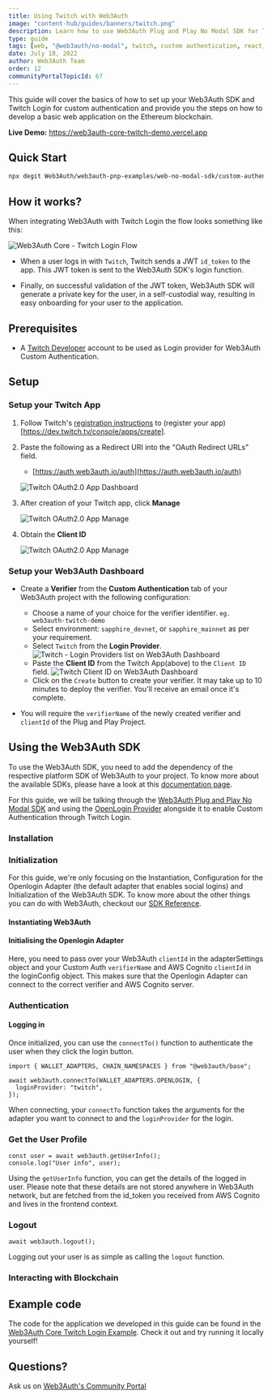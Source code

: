 ```yaml
---
title: Using Twitch with Web3Auth
image: "content-hub/guides/banners/twitch.png"
description: Learn how to use Web3Auth Plug and Play No Modal SDK for Twitch Custom Authentication.
type: guide
tags: [web, "@web3auth/no-modal", twitch, custom authentication, react, ethereum]
date: July 18, 2022
author: Web3Auth Team
order: 12
communityPortalTopicId: 67
---
```



<SEO
  title="Using Twitch with Web3Auth"
  description="Learn how to use Web3Auth Plug and Play No Modal SDK  for Twitch Custom Authentication."
  image="https://web3auth.io/docs/content-hub/guides/banners/twitch.png"
  slug="/content-hub/guides/twitch"
/>

This guide will cover the basics of how to set up your Web3Auth SDK and Twitch Login for custom authentication and provide you the steps on how to
develop a basic web application on the Ethereum blockchain.

**Live Demo:** https://web3auth-core-twitch-demo.vercel.app

## Quick Start

```bash
npx degit Web3Auth/web3auth-pnp-examples/web-no-modal-sdk/custom-authentication/twitch-react-no-modal-example w3a-twitch-demo && cd w3a-twitch-demo && npm install && npm run start
```

## How it works?

When integrating Web3Auth with Twitch Login the flow looks something like this:

![Web3Auth Core - Twitch Login Flow](/images/implicit-flow.svg)

- When a user logs in with `Twitch`, Twitch sends a JWT `id_token` to the app. This JWT token is sent to the Web3Auth SDK's login function.

- Finally, on successful validation of the JWT token, Web3Auth SDK will generate a private key for the user, in a self-custodial way, resulting in
  easy onboarding for your user to the application.

## Prerequisites

<Web3AuthPrerequisites />

- A [Twitch Developer](https://dev.twitch.tv/console/apps/create) account to be used as Login provider for Web3Auth Custom Authentication.

## Setup

### Setup your Twitch App

1. Follow Twitch's [registration instructions](https://dev.twitch.tv/docs/authentication/#registration) to (register your
   app)[https://dev.twitch.tv/console/apps/create].
2. Paste the following as a Redirect URI into the "OAuth Redirect URLs" field.

   - [https://auth.web3auth.io/auth](https://auth.web3auth.io/auth)

   ![Twitch OAuth2.0 App Dashboard](/content-hub/social-providers/twitch/twitch-app.png)

3. After creation of your Twitch app, click **Manage**

   ![Twitch OAuth2.0 App Manage](/content-hub/social-providers/twitch/twitch-manage.png)

4. Obtain the **Client ID**

   ![Twitch OAuth2.0 App Manage](/content-hub/social-providers/twitch/twitch-client-id.png)

### Setup your Web3Auth Dashboard

<SetupWeb3AuthDashboard />

- Create a **Verifier** from the **Custom Authentication** tab of your Web3Auth project with the following configuration:

  - Choose a name of your choice for the verifier identifier. `eg. web3auth-twitch-demo`
  - Select environment: `sapphire_devnet`, or `sapphire_mainnet` as per your requirement.
  - Select `Twitch` from the **Login Provider**. ![Twitch - Login Providers list on Web3Auth Dashboard](/images/dashboard/create-verifier.png)
  - Paste the **Client ID** from the Twitch App(above) to the `Client ID` field.
    ![Twitch Client ID on Web3Auth Dashboard](/images/dashboard/create-verifier-twitch.png)
  - Click on the `Create` button to create your verifier. It may take up to 10 minutes to deploy the verifier. You'll receive an email once it's
    complete.

- You will require the `verifierName` of the newly created verifier and `clientId` of the Plug and Play Project.

## Using the Web3Auth SDK

To use the Web3Auth SDK, you need to add the dependency of the respective platform SDK of Web3Auth to your project. To know more about the available
SDKs, please have a look at this [documentation page](/sdk).

For this guide, we will be talking through the [Web3Auth Plug and Play No Modal SDK](/sdk/pnp/web/no-modal) and using the
[OpenLogin Provider](/sdk/pnp/web/adapters/openlogin) alongside it to enable Custom Authentication through Twitch Login.

<SetupBaseProject />

### Installation

<Installation />

### Initialization

<InitializationIntro />

For this guide, we're only focusing on the Instantiation, Configuration for the Openlogin Adapter (the default adapter that enables social logins) and
Initialization of the Web3Auth SDK. To know more about the other things you can do with Web3Auth, checkout our [SDK Reference](/sdk/pnp/web/no-modal).

#### Instantiating Web3Auth

<InstantiationWeb3Auth />

#### Initialising the Openlogin Adapter

<OpenloginConfigCodeTwitch />

Here, you need to pass over your Web3Auth `clientId` in the adapterSettings object and your Custom Auth `verifierName` and AWS Cognito `clientId` in
the loginConfig object. This makes sure that the Openlogin Adapter can connect to the correct verifier and AWS Cognito server.

<InitializationWeb3Auth />

### Authentication

#### Logging in

Once initialized, you can use the `connectTo()` function to authenticate the user when they click the login button.

```tsx
import { WALLET_ADAPTERS, CHAIN_NAMESPACES } from "@web3auth/base";

await web3auth.connectTo(WALLET_ADAPTERS.OPENLOGIN, {
  loginProvider: "twitch",
});
```

When connecting, your `connectTo` function takes the arguments for the adapter you want to connect to and the `loginProvider` for the login.

### Get the User Profile

```tsx
const user = await web3auth.getUserInfo();
console.log("User info", user);
```

Using the `getUserInfo` function, you can get the details of the logged in user. Please note that these details are not stored anywhere in Web3Auth
network, but are fetched from the id_token you received from AWS Cognito and lives in the frontend context.

### Logout

```tsx
await web3auth.logout();
```

Logging out your user is as simple as calling the `logout` function.

### Interacting with Blockchain

<InteractingWithBlockchain />

## Example code

The code for the application we developed in this guide can be found in the
[Web3Auth Core Twitch Login Example](https://github.com/Web3Auth/web3auth-pnp-examples/tree/main/web-no-modal-sdk/custom-authentication/twitch-react-no-modal-example).
Check it out and try running it locally yourself!

## Questions?

Ask us on [Web3Auth's Community Portal](https://web3auth.io/community)
